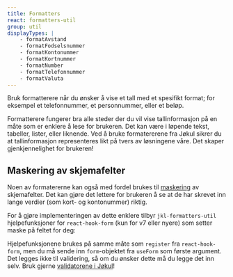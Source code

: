 ```yaml
---
title: Formatters
react: formatters-util
group: util
displayTypes: |
    - formatAvstand
    - formatFodselsnummer
    - formatKontonummer
    - formatKortnummer
    - formatNumber
    - formatTelefonnummer
    - formatValuta
---
```



<Ingress>
    Bruk formatterere når du ønsker å vise et tall med et spesifikt format; for eksempel et telefonnummer, et
    personnummer, eller et beløp.
</Ingress>

<ComponentExample title="Eksempler på bruk" component={FormattersExample} codeExample={formattersExampleCode} />

Formatterere fungerer bra alle steder der du vil vise tallinformasjon på en måte som er enklere å lese for brukeren. Det kan være i løpende tekst, tabeller, lister, eller liknende. Ved å bruke formatererene fra Jøkul sikrer du at tallinformasjon representeres likt på tvers av løsningene våre. Det skaper gjenkjennelighet for brukeren!

## Maskering av skjemafelter

Noen av formatererne kan også med fordel brukes til [maskering](https://en.wikipedia.org/wiki/Input_mask) av skjemafelter. Det kan gjøre det lettere for brukeren å se at de har skrevet inn lange verdier (som kort- og kontonummer) riktig.

For å gjøre implementeringen av dette enklere tilbyr `jkl-formatters-util` hjelpefunksjoner for `react-hook-form` (kun for v7 eller nyere) som setter maske på feltet for deg:

<ComponentExample title="Bruk med formaterer" component={InputMaskExample} codeExample={inputMaskExampleCode} />

Hjelpefunksjonene brukes på samme måte som `register` fra `react-hook-form`, men du må sende inn `form`-objektet fra `useForm` som første argument. Det legges ikke til validering, så om du ønsker dette må du legge det inn selv. Bruk gjerne [validatorene i Jøkul](/komponenter/validators)!
